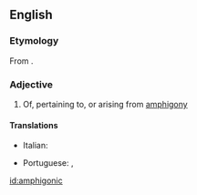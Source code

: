 ==English==

===Etymology===
From {{affix|en|amphi-|-gonic}}.

===Adjective===
{{en-adj|-}}

# Of, pertaining to, or arising from [[amphigony]]

====Translations====
{{trans-top|amphigonic}}
* Italian: {{t|it|anfigonico}}
{{trans-mid}}
* Portuguese: {{t|pt|anfigónico}} {{qualifier|Portugal}}, {{t|pt|anfigônico}} {{qualifier|Brazil}}
{{trans-bottom}}

[[id:amphigonic]]